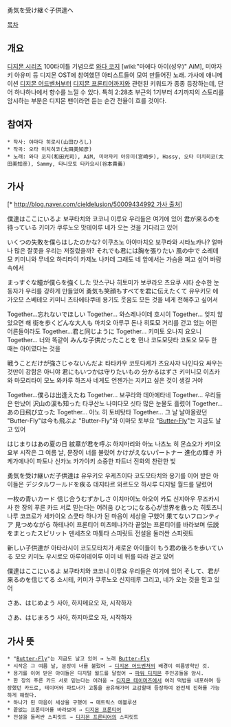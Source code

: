 勇気を受け継ぐ子供達へ

{{{#!html
<iframe width="420" height="315" src="//www.youtube.com/embed/r_lyyHgnCt4" frameborder="0" allowfullscreen></iframe>
}}}

[[목차]]
== 개요 ==
[[디지몬 시리즈]] 100타이틀 기념으로 [[와다 코지]] [wiki:"마에다 아이(성우)" AiM], 미야자키 아유미 등 디지몬 OST에 참여했던 아티스트들이 모여 만들어진 노래.
가사에 애니메이션 [[디지몬 어드벤처]]부터 [[디지몬 프론티어]]까지와 관련된 키워드가 종종 등장하는데, 단어 하나하나에서 향수를 느낄 수 있다. 특히 2:28초 부근의 1기부터 4기까지의 스토리를 암시하는 부분은 디지몬 팬이라면 듣는 순간 전율이 흐를 것이다.

== 참여자 ==
 * 작사: 야마다 히로시(山田ひろし)
 * 작곡: 오타 미치히코(太田美知彦)
 * 노래: 와다 코지(和田光司), AiM, 미야자키 아유미(宮崎歩), Hassy, 오타 미치히코(太田美知彦), Sammy, 타니모토 타카요시(谷本貴義)

== 가사 ==
[* [[http://blog.naver.com/cieldelusion/50009434992 가사 출처]]]

僕達はここにいるよ
보쿠타치와 코코니 이루요
우리들은 여기에 있어
君が来るのを待っている
키미가 쿠루노오 맛테이루
네가 오는 것을 기다리고 있어

いくつの失敗を僕らはしたのかな?
이쿠츠노 아야마치오 보쿠라와 시타노카나?
얼마나 많은 잘못을 우리는 저질렀을까?
それでも君には胸を張りたい 風の中で
소레데모 키미니와 무네오 하리타이 카제노 나카데
그래도 네 앞에서는 가슴을 펴고 싶어 바람 속에서

まっすぐな瞳が僕らを強くした
맛스구나 히토미가 보쿠라오 츠요쿠 시타
순수한 눈동자가 우리를 강하게 만들었어
勇気も笑顔もすべてを君に伝えたくて
유우키모 에가오모 스베테오 키미니 츠타에타쿠테
용기도 웃음도 모든 것을 네게 전해주고 싶어서

Together…忘れないでほしい
Together… 와스레나이데 호시이
Together… 잊지 않았으면 해
街を歩くどんな大人も
마치오 아루쿠 돈나 히토모
거리를 걷고 있는 어떤 어른들이라도
Together…君と同じように
Together… 키미토 오나지 요오니
Together… 너와 똑같이
みんな子供だったことを
민나 코도모닷타 코토오
모두 한 때는 아이였다는 것을

戦うことだけが強さじゃないんだよ
타타카우 코토다케가 츠요사쟈 나인다요
싸우는 것만이 강함은 아니야
君にもいつかは守りたいもの 分かるはずさ
키미니모 이츠카와 마모리타이 모노 와카루 하즈사
네게도 언젠가는 지키고 싶은 것이 생길 거야

Together…僕らは出逢えたね
Together… 보쿠라와 데아에타네
Together… 우리들은 만났어
沢山の涙も知った
타쿠산노 나미다모 싯타
많은 눈물도 흘렸어
Together…あの日飛び立った
Together… 아노 히 토비탓타
Together… 그 날 날아올랐던
"Butter-Fly"は今も飛ぶよ
"Butter-Fly"와 이마모 토부요
"[[Butter-Fly]]"는 지금도 날고 있어

はじまりはあの夏の日 紋章が君を呼ぶ
하지마리와 아노 나츠노 히 몬쇼오가 키미오 요부
시작은 그 여름 날, 문장이 너를 불렀어
かけがえないパートナー 進化の輝き
카케가에나이 파토나 신카노 카가야키
소중한 파트너 진화의 찬란한 빛

勇気を受け継いだ子供達は
유우키오 우케츠이다 코도모타치와
용기를 이어 받은 아이들은
デジタルワールドを疾る
데지타르 와르도오 하시루
디지털 월드를 달렸어

一枚の青いカード 信じ合うむずかしさ
이치마이노 아오이 카도 신지아우 무즈카시사
한 장의 푸른 카드 서로 믿는다는 어려움
ひとつになる心が世界を救った
히토츠니 나루 코코로가 세카이오 스쿳타
하나가 된 마음이 세상을 구했어
果てないフロンティア 見つめながら
하테나이 프론티어 미츠메나가라
끝없는 프론티어를 바라보며
伝説をまとったスピリット
덴세츠오 마톳타 스피릿트
전설을 둘러싼 스피릿트

新しい子供達が
아타라시이 코도모타치가
새로운 아이들이
もう君の後ろを歩いている
모오 키미노 우시로오 아루이테이루
이미 네 뒤를 따라 걷고 있어

僕達はここにいるよ
보쿠타치와 코코니 이루요
우리들은 여기에 있어
そして、君が来るのを信じてる
소시테, 키미가 쿠루노오 신지테루
그리고, 네가 오는 것을 믿고 있어

さあ、はじめよう
사아, 하지메요오
자, 시작하자

さあ、はじまろう 
사아, 하지마로오
자, 시작하자

== 가사 뜻 ==
 * "[[Butter-Fly]]"는 지금도 날고 있어 → 노래 [[Butter-Fly]]
 * 시작은 그 여름 날, 문장이 너를 불렀어 → [[디지몬 어드벤처]]의 배경이 여름방학인 것.
 * 용기를 이어 받은 아이들은 디지털 월드를 달렸어 → [[파워 디지몬]] 주인공들을 암시.
 * 한 장의 푸른 카드 서로 믿는다는 어려움 → [[디지몬 테이머즈]]에서 여러 떡밥을 내포하며 등장했던 카드로, 테이머와 파트너가 고통을 공유해가며 교감할때 등장하여 완전체 진화를 가능하게 해줬다.
 * 하나가 된 마음이 세상을 구했어 → 매트릭스 에볼루션
 * 끝없는 프론티어를 바라보며 → [[디지몬 프론티어]]
 * 전설을 둘러싼 스피릿트 → [[디지몬 프론티어]]의 스피릿트
